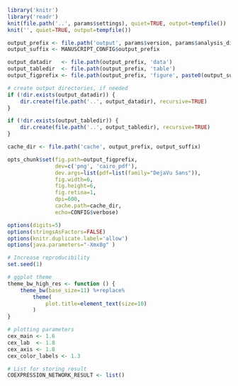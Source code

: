 ```r
library('knitr')
library('readr')
knit(file.path('..', params$settings), quiet=TRUE, output=tempfile())
knit('', quiet=TRUE, output=tempfile())
```

```r
output_prefix <- file.path('output', params$version, params$analysis_dirname)
output_suffix <- MANUSCRIPT_CONFIG$output_prefix

output_datadir   <- file.path(output_prefix, 'data')
output_tabledir  <- file.path(output_prefix, 'table')
output_figprefix <- file.path(output_prefix, 'figure', paste0(output_suffix, '-'))

# create output directories, if needed
if (!dir.exists(output_datadir)) {
    dir.create(file.path('..', output_datadir), recursive=TRUE)
}

if (!dir.exists(output_tabledir)) {
    dir.create(file.path('..', output_tabledir), recursive=TRUE)
}

cache_dir <- file.path('cache', output_prefix, output_suffix)

opts_chunk$set(fig.path=output_figprefix,
               dev=c('png', 'cairo_pdf'),
               dev.args=list(pdf=list(family="DejaVu Sans")),
               fig.width=6,
               fig.height=6,
               fig.retina=1,
               dpi=600,
               cache.path=cache_dir,
			   echo=CONFIG$verbose)

options(digits=5)
options(stringsAsFactors=FALSE)
options(knitr.duplicate.label='allow')
options(java.parameters="-Xmx8g" )

# Increase reproducibility
set.seed(1)

# ggplot theme
theme_bw_high_res <- function () { 
    theme_bw(base_size=11) %+replace% 
        theme(
            plot.title=element_text(size=10)
        )
}

# plotting parameters
cex_main <- 1.6
cex_lab  <- 1.8
cex_axis <- 1.8
cex_color_labels <- 1.3

# List for storing result
COEXPRESSION_NETWORK_RESULT <- list()
```
